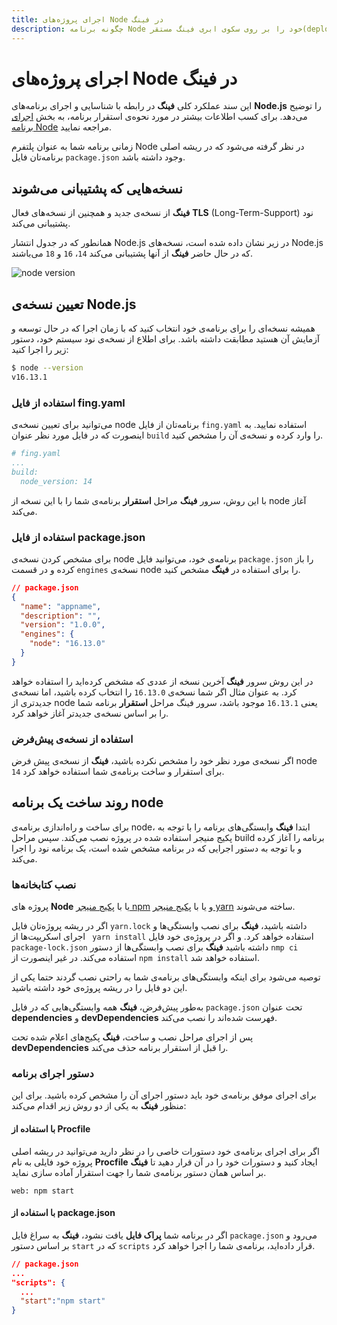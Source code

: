 ```yaml
---
title: اجرای پروژه‌‌های Node در فینگ
description: چگونه برنامه Node خود را بر روی سکوی ابری فینگ مستقر(deploy) کنیم؟
---
```



<Platform>
  <PlatformHead title="برنامه‌های ‌‌NodeJs" icon="nodejs/nodejs-original.svg" />
</Platform>

# اجرای پروژه‌‌های Node در فینگ

این سند عملکرد کلی **فینگ** در رابطه با شناسایی و اجرای برنامه‌های **Node.js** را توضیح می‌دهد.
برای کسب اطلاعات بیشتر در مورد نحوه‌ی استقرار برنامه، به بخش [اجرای برنامه Node](/quickstart/node) مراجعه نمایید.

زمانی برنامه شما به عنوان پلتفرم Node در نظر گرفته می‌شود که در ریشه اصلی برنامه‌تان فایل `package.json` وجود داشته باشد.

## نسخه‌هایی که پشتیبانی می‌شوند

**فینگ** از نسخه‌ی جدید و همچنین از نسخه‌های فعال **TLS** (Long-Term-Support) نود پشتیبانی می‌کند.

همانطور که در جدول انتشار Node.js در زیر نشان داده شده است، نسخه‌های Node.js که در حال حاضر **فینگ** از آنها پشتیبانی می‌کند `14`، `16` و `18` می‌باشند.

![node version](/images/node-version.svg)

## تعیین نسخه‌ی Node.js

همیشه نسخه‌ای را برای برنامه‌ی خود انتخاب کنید که با زمان اجرا که در حال توسعه و آزمایش آن هستید مطابقت داشته باشد. برای اطلاع از نسخه‌ی نود سیستم خود، دستور زیر را اجرا کنید:

```bash
$ node --version
v16.13.1
```

### استفاده از فایل fing.yaml

می‌توانید برای تعیین نسخه‌ی node برنامه‌تان از فایل `fing.yaml` استفاده نمایید. به اینصورت که در فایل مورد نظر عنوان `build` را وارد کرده و نسخه‌ی آن را مشخص کنید.

```yaml
# fing.yaml
...
build:
  node_version: 14
```

با این روش، سرور **فینگ** مراحل **استقرار** برنامه‌ی شما را با این نسخه از node آغاز می‌کند.

### استفاده از فایل package.json

برای مشخص کردن نسخه‌ی node برنامه‌ی خود، می‌توانید فایل `package.json` را باز کرده و در قسمت `engines` نسخه‌ی node را برای استفاده در **فینگ** مشخص کنید.

```json
// package.json
{
  "name": "appname",
  "description": "",
  "version": "1.0.0",
  "engines": {
    "node": "16.13.0"
  }
}
```

در این روش سرور **فینگ** آخرین نسخه از عددی که مشخص کرده‌اید را استفاده خواهد کرد. به عنوان مثال اگر شما نسخه‌ی `16.13.0` را انتخاب کرده باشید، اما نسخه‌ی جدیدتری از node یعنی `16.13.1` موجود باشد، سرور فینگ مراحل **استقرار** برنامه شما را بر اساس نسخه‌ی جدیدتر آغاز خواهد کرد.

### استفاده از نسخه‌ی پیش‌فرض

اگر نسخه‌ی مورد نظر خود را مشخص نکرده باشید، **فینگ** از نسخه‌ی پیش فرض node `14` برای استقرار و ساخت برنامه‌ی شما استفاده خواهد کرد.

## روند ساخت یک برنامه node

برای ساخت و راه‌اندازی برنامه‌ی node، ابتدا **فینگ**  وابستگی‌‌های برنامه را با توجه به پکیج منیجر استفاده شده در پروژه نصب می‌کند. سپس مراحل build برنامه را آغاز کرده و با توجه به دستور اجرایی که در برنامه مشخص شده است، یک برنامه نود را اجرا می‌کند. 

### نصب کتابخانه‌ها

پروژه های **Node** یا با [پکیج منیجر npm](https://npmjs.com) و یا با [پکیج منیجر yarn](https://yarnpkg.com) ساخته می‌شوند.

اگر در ریشه پروژه‌‌تان فایل `yarn.lock` داشته باشید، **فینگ** برای نصب وابستگی‌ها و اجرای اسکریپت‌ها از ` yarn install` استفاده خواهد کرد. و اگر در پروژه‌ی خود فایل `package-lock.json` داشته باشید **فینگ** برای نصب وابستگی‌‌ها از دستور `nmp ci` استفاده می‌کند. در غیر اینصورت از `npm install` استفاده خواهد شد.

<Notice variant="info">
  توصیه می‌شود برای اینکه وابستگی‌های برنامه‌ی شما به راحتی نصب گردند حتما یکی از
  این دو فایل را در ریشه پروژه‌ی خود داشته باشید.
</Notice>

به‌طور پیش‌فرض، **فینگ** همه وابستگی‌هایی که در فایل `package.json` تحت عنوان **dependencies** و **devDependencies** فهرست شده‌اند را نصب می‌کند.

پس از اجرای مراحل نصب و ساخت، **فینگ** پکیج‌های اعلام شده تحت **devDependencies** را قبل از استقرار برنامه حذف می‌کند.

### دستور اجرای برنامه

برای اجرای موفق برنامه‌ی خود باید دستور اجرای آن را مشخص کرده باشید. برای این منظور **فینگ** به یکی از دو روش زیر اقدام می‌کند:

#### با استفاده از Procfile

اگر برای اجرای برنامه‌ی خود دستورات خاصی را در نظر دارید می‌توانید در ریشه اصلی پروژه خود فایلی به نام **Procfile** ایجاد کنید و دستورات خود را در آن قرار دهید تا **فینگ** بر اساس همان دستور برنامه‌ی شما را جهت استقرار آماده سازی نماید.

```procfile
web: npm start
```

#### با استفاده از package.json

اگر در برنامه شما **پراک‌ فایل**  یافت نشود، **فینگ** به سراغ فایل `package.json` می‌رود و بر اساس دستور `start` که در `scripts` قرار داده‌اید، برنامه‌ی شما را اجرا خواهد کرد.

```json
// package.json
...
"scripts": {
  ...
  "start":"npm start"
}
```
